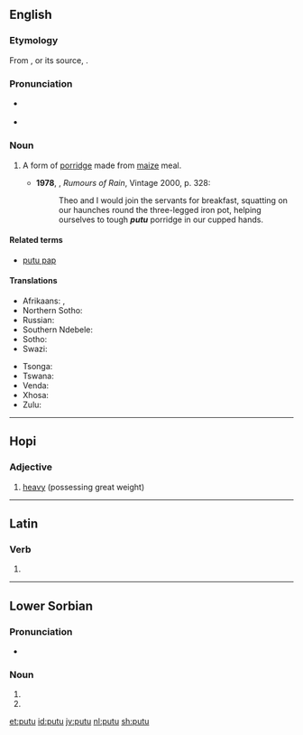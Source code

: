 {{also|puṯu}}
==English==
===Etymology===
From {{etyl|af|en}} {{m|af|putu}}, or its source, {{etyl|zu|en}} {{m|zu|uphuthu}}.

===Pronunciation===
*{{a|South Africa}} {{IPA|/ˈpʊtʊ/|/ˈpuːtʊ/|lang=en}}
*{{a|UK}} {{IPA|/ˈpuːtuː/|lang=en}}

===Noun===
{{en-noun|-}}

# {{lb|en|South Africa}} A form of [[porridge]] made from [[maize]] meal. {{defdate|from 20th c.}}
#*'''1978''', {{w|André Brink}}, ''Rumours of Rain'', Vintage 2000, p. 328:
#*:Theo and I would join the servants for breakfast, squatting on our haunches round the three-legged iron pot, helping ourselves to tough '''''putu''''' porridge in our cupped hands.

====Related terms====
* [[putu pap]]

====Translations====
{{trans-top|maize porridge}}
* Afrikaans: {{t|af|poetoe}}, {{t|af|putu}}
* Northern Sotho: {{t-needed|nso}}
* Russian: {{t+|ru|мамалыга|f}}
* Southern Ndebele: {{t-needed|nr}}
* Sotho: {{t-needed|st}}
* Swazi: {{t-needed|ss}}
{{trans-mid}}
* Tsonga: {{t-needed|ts}}
* Tswana: {{t-needed|tn}}
* Venda: {{t-needed|ve}}
* Xhosa: {{t-needed|xh}}
* Zulu: {{t-needed|zu}}
{{trans-bottom}}

----

==Hopi==

===Adjective===
{{head|hop|adjective}}

# [[heavy]] (possessing great weight)

----

==Latin==

===Verb===
{{la-verb-form|putū}}

# {{inflection of|puteō||abl|sup|lang=la}}

----

==Lower Sorbian==

===Pronunciation===
* {{IPA|/ˈputu/|lang=dsb}}

===Noun===
{{head|dsb|noun form}}

# {{inflection of|puta||acc|s|lang=dsb}}
# {{inflection of|puta||ins|s|lang=dsb}}

[[et:putu]]
[[id:putu]]
[[jv:putu]]
[[nl:putu]]
[[sh:putu]]